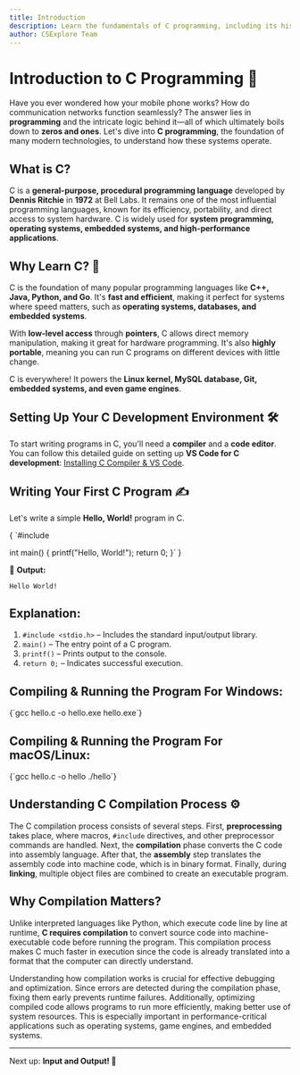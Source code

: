 ```yaml
---
title: Introduction
description: Learn the fundamentals of C programming, including its history, features, installation, and first program execution.
author: CSExplore Team
---
```


# Introduction to C Programming 🚀

Have you ever wondered how your mobile phone works? How do communication networks function seamlessly? The answer lies in **programming** and the intricate logic behind it—all of which ultimately boils down to **zeros and ones**. Let's dive into **C programming**, the foundation of many modern technologies, to understand how these systems operate.

## What is C?

C is a **general-purpose, procedural programming language** developed by **Dennis Ritchie** in **1972** at Bell Labs. It remains one of the most influential programming languages, known for its efficiency, portability, and direct access to system hardware. C is widely used for **system programming, operating systems, embedded systems, and high-performance applications**.

## Why Learn C? 🧐

C is the foundation of many popular programming languages like **C++, Java, Python, and Go**. It's **fast and efficient**, making it perfect for systems where speed matters, such as **operating systems, databases, and embedded systems**.

With **low-level access** through **pointers**, C allows direct memory manipulation, making it great for hardware programming. It's also **highly portable**, meaning you can run C programs on different devices with little change.

C is everywhere! It powers the **Linux kernel, MySQL database, Git, embedded systems, and even game engines**.

## Setting Up Your C Development Environment 🛠️

To start writing programs in C, you'll need a **compiler** and a **code editor**. You can follow this detailed guide on setting up **VS Code for C development**: [Installing C Compiler & VS Code](https://code.visualstudio.com/docs/cpp/config-mingw).

## Writing Your First C Program ✍️

Let's write a simple **Hello, World!** program in C.

<CodeBlock language="c">
{
`#include <stdio.h>

int main() {
printf("Hello, World!");
return 0;
}`
}

</CodeBlock>

📌 **Output:**

```
Hello World!
```

## **Explanation:**

1. `#include <stdio.h>` – Includes the standard input/output library.
2. `main()` – The entry point of a C program.
3. `printf()` – Prints output to the console.
4. `return 0;` – Indicates successful execution.

## **Compiling & Running the Program For Windows:**

<CodeBlock language="bash">
  {`gcc hello.c -o hello.exe
hello.exe`}
</CodeBlock>

## **Compiling & Running the Program For macOS/Linux:**

<CodeBlock language="bash">
  {`gcc hello.c -o hello
./hello`}
</CodeBlock>

## Understanding C Compilation Process ⚙️

The C compilation process consists of several steps. First, **preprocessing** takes place, where macros, `#include` directives, and other preprocessor commands are handled. Next, the **compilation** phase converts the C code into assembly language. After that, the **assembly** step translates the assembly code into machine code, which is in binary format. Finally, during **linking**, multiple object files are combined to create an executable program.

## **Why Compilation Matters?**

Unlike interpreted languages like Python, which execute code line by line at runtime, **C requires compilation** to convert source code into machine-executable code before running the program. This compilation process makes C much faster in execution since the code is already translated into a format that the computer can directly understand.

Understanding how compilation works is crucial for effective debugging and optimization. Since errors are detected during the compilation phase, fixing them early prevents runtime failures. Additionally, optimizing compiled code allows programs to run more efficiently, making better use of system resources. This is especially important in performance-critical applications such as operating systems, game engines, and embedded systems.

---

Next up: **Input and Output! 🚀**
